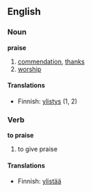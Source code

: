 ==English==

===Noun===
'''praise'''

#[[commend]]ation, [[thanks]]
#[[worship]]

====Translations====
*Finnish: [[ylistys]] (1, 2)

===Verb===
'''to praise'''
#to give praise

====Translations====
*Finnish: [[ylistää]]